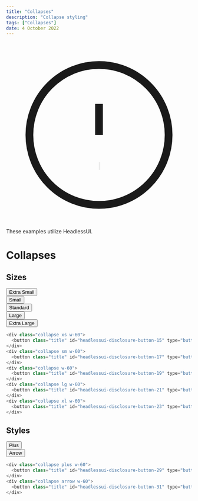 ---
title: "Collapses"
description: "Collapse styling"
tags: ["Collapses"]
date: 4 October 2022
---

<div className='notification'>
    <svg xmlns="http://www.w3.org/2000/svg" className="h-6 w-6" fill="none" viewBox="0 0 24 24" stroke="currentColor">
        <path strokeLinecap="round" strokeLinejoin="round" strokeWidth={2} d="M12 8v4m0 4h.01M21 12a9 9 0 11-18 0 9 9 0 0118 0z" />
    </svg>
    These examples utilize <Link target="_blank" href="https://headlessui.dev/react/disclosure"><a className='button sm'>HeadlessUI</a></Link>.
</div>

# Collapses

## Sizes

<div class="collapse xs w-60">
  <button class="title" id="headlessui-disclosure-button-15" type="button" aria-expanded="false">Extra Small</button>
</div>
<div class="collapse sm w-60">
  <button class="title" id="headlessui-disclosure-button-17" type="button" aria-expanded="false">Small</button>
</div>
<div class="collapse w-60">
  <button class="title" id="headlessui-disclosure-button-19" type="button" aria-expanded="false">Standard</button>
</div>
<div class="collapse lg w-60">
  <button class="title" id="headlessui-disclosure-button-21" type="button" aria-expanded="false">Large</button>
</div>
<div class="collapse xl w-60">
  <button class="title" id="headlessui-disclosure-button-23" type="button" aria-expanded="false">Extra Large</button>
</div>

```js
<div class="collapse xs w-60">
  <button class="title" id="headlessui-disclosure-button-15" type="button" aria-expanded="false">Extra Small</button>
</div>
<div class="collapse sm w-60">
  <button class="title" id="headlessui-disclosure-button-17" type="button" aria-expanded="false">Small</button>
</div>
<div class="collapse w-60">
  <button class="title" id="headlessui-disclosure-button-19" type="button" aria-expanded="false">Standard</button>
</div>
<div class="collapse lg w-60">
  <button class="title" id="headlessui-disclosure-button-21" type="button" aria-expanded="false">Large</button>
</div>
<div class="collapse xl w-60">
  <button class="title" id="headlessui-disclosure-button-23" type="button" aria-expanded="false">Extra Large</button>
</div>
```

## Styles

<div class="collapse plus w-60">
  <button class="title" id="headlessui-disclosure-button-29" type="button" aria-expanded="false">Plus</button>
</div>
<div class="collapse arrow w-60">
  <button class="title" id="headlessui-disclosure-button-31" type="button" aria-expanded="false">Arrow</button>
</div>

```js
<div class="collapse plus w-60">
  <button class="title" id="headlessui-disclosure-button-29" type="button" aria-expanded="false">Plus</button>
</div>
<div class="collapse arrow w-60">
  <button class="title" id="headlessui-disclosure-button-31" type="button" aria-expanded="false">Arrow</button>
</div>
```
